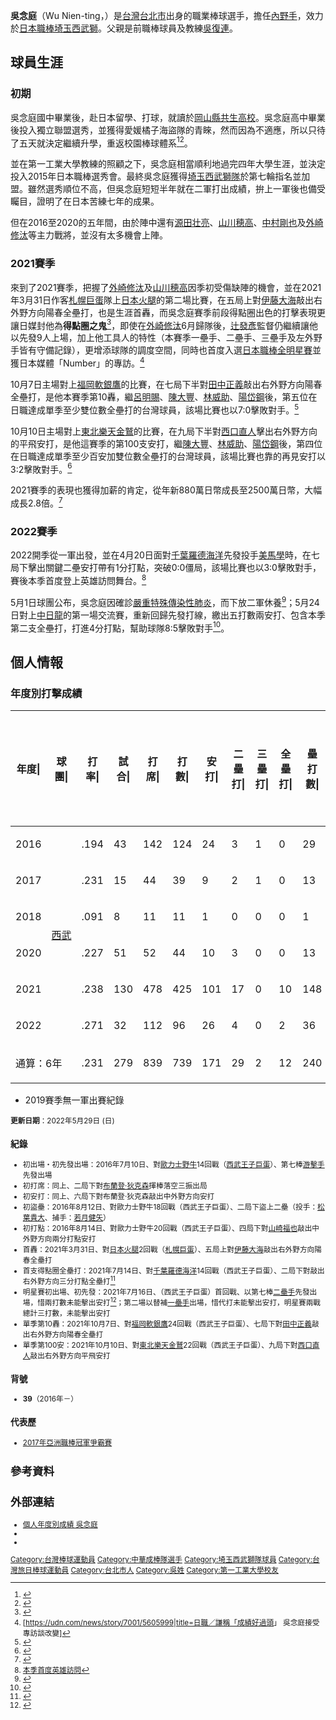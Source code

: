 {{Infobox NPB player|
|name=吳念庭|
|image=Wu_Nien-ting.jpg|
|width=300|
|position=內野手|
|team=埼玉西武獅|
|number=39|
|bats=左|
|throws=右|
|birthdate={{birth_date_and_age|1993|6|7|mf=y}}|
|birthplace={{TWN}}[[臺北市|臺北市]]|
|debutdate=7月10日
|debutyear=2016年
|debutteam=埼玉西武獅
|statyear=2022年4月30日
|stat1label=打擊率
|stat1value=0.231
|stat2label=全壘打
|stat2value=11
|stat3label=打點
|stat3value=78
|stat4label=盜壘
|stat4value=9
|teams=<nowiki></nowiki>
*[[岡山縣共生高等學校|岡山縣共生高等學校]]
*{{link-ja|第一工業大學|第一工業大学}}
*[[埼玉西武獅|埼玉西武獅]]（2016年－）
|awards=<nowiki></nowiki>
*日本職棒明星賽：2021
}}
{{Japanese|japanese=呉 念庭|kana=ウー・ネンティン|romaji=Wu Nien-ting}}

'''吳念庭'''（Wu Nien-ting，{{bd|1993年|6月7日|catIdx=Wu, Nien-ting}}）是[[台灣|台灣]][[台北市|台北市]]出身的職業棒球選手，擔任[[內野手|內野手]]，效力於[[日本職棒|日本職棒]][[埼玉西武獅|埼玉西武獅]]。父親是前職棒球員及教練[[吳復連|吳復連]]。

== 球員生涯 ==
=== 初期 ===
吳念庭國中畢業後，赴日本留學、打球，就讀於[[岡山縣共生高等學校|岡山縣共生高校]]。吳念庭高中畢業後投入獨立聯盟選秀，並獲得愛媛橘子海盜隊的青睞，然而因為不適應，所以只待了五天就決定繼續升學，重返校園棒球體系<ref>{{Cite web|url=https://sports.ettoday.net/news/857905|title=從小打電玩夢想進日職　吳念庭高中跌一跤才圓夢|publisher=ETtoday|author=楊舒帆|date=2017-01-28|accessdate=2019-04-04|language=zh-tw|archive-date=2019-09-16|archive-url=https://web.archive.org/web/20190916070027/https://sports.ettoday.net/news/857905|dead-url=no}}</ref><ref>{{Cite web|url=https://www.sportsv.net/articles/21199|title=2015日職選秀「隠し玉」 來自台灣的吳念庭|publisher=運動視界|author=David Wong|date=2015-10-17|accessdate=2019-04-04|language=zh-tw|archive-date=2020-09-20|archive-url=https://web.archive.org/web/20200920084957/https://www.sportsv.net/articles/21199|dead-url=no}}</ref>。

並在第一工業大學教練的照顧之下，吳念庭相當順利地過完四年大學生涯，並決定投入2015年日本職棒選秀會。最終吳念庭獲得[[埼玉西武獅隊|埼玉西武獅隊]]於第七輪指名並加盟。雖然選秀順位不高，但吳念庭短短半年就在二軍打出成績，拚上一軍後也備受矚目，證明了在日本苦練七年的成果。

但在2016至2020的五年間，由於陣中還有[[源田壮亮|源田壮亮]]、[[山川穂高|山川穂高]]、[[中村剛也|中村剛也]]及[[外崎修汰|外崎修汰]]等主力戰將，並沒有太多機會上陣。

=== 2021賽季 ===
來到了2021賽季，把握了[[外崎修汰|外崎修汰]]及[[山川穂高|山川穂高]]因季初受傷缺陣的機會，並在2021年3月31日作客[[札幌巨蛋|札幌巨蛋]]隊上[[日本火腿|日本火腿]]的第二場比賽，在五局上對[[伊藤大海|伊藤大海]]敲出右外野方向陽春全壘打，也是生涯首轟，而吳念庭賽季前段得點圈出色的打擊表現更讓日媒封他為'''得點圈之鬼'''<ref>{{Cite web |url=https://udn.com/news/story/7001/5521494%7Ctitle%3D%E6%97%A5%E8%81%B7%EF%BC%8F%E5%BE%97%E9%BB%9E%E5%9C%88%E4%B9%8B%E9%AC%BC%E7%99%BC%E5%A8%81 |title=吳念庭打回追平分逼平橫濱 |access-date=2022-01-26 |archive-date=2021-09-24 |archive-url=https://web.archive.org/web/20210924175520/https://udn.com/news/story/7001/5521494%7Ctitle=%E6%97%A5%E8%81%B7%EF%BC%8F%E5%BE%97%E9%BB%9E%E5%9C%88%E4%B9%8B%E9%AC%BC%E7%99%BC%E5%A8%81 |dead-url=no }}</ref>，即使在[[外崎修汰|外崎修汰]]6月歸隊後，[[辻發彥|辻發彥]]監督仍繼續讓他以先發9人上場，加上他工具人的特性（本賽季一壘手、二壘手、三壘手及左外野手皆有守備記錄），更增添球隊的調度空間，同時也首度入選[[日本職棒全明星賽|日本職棒全明星賽]]並獲日本媒體「Number」的專訪。<ref>[https://udn.com/news/story/7001/5605999|title=日職／謙稱「成績好過頭」 吳念庭接受專訪談改變]</ref>

10月7日主場對上[[福岡軟銀鷹|福岡軟銀鷹]]的比賽，在七局下半對[[田中正義|田中正義]]敲出右外野方向陽春全壘打，是他本賽季第10轟，繼[[呂明賜|呂明賜]]、[[陳大豐|陳大豐]]、[[林威助|林威助]]、[[陽岱鋼|陽岱鋼]]後，第五位在日職達成單季至少雙位數全壘打的台灣球員，該場比賽也以7:0擊敗對手。<ref>{{Cite web |url=https://udn.com/news/story/7001/5801006%7Ctitle%3D%E6%97%A5%E8%81%B7%EF%BC%8F%E5%90%B3%E5%BF%B5%E5%BA%AD%E5%96%AE%E5%AD%A310%E8%BD%9F%E6%84%9F%E8%AC%9D%E7%B8%BD%E6%95%99%E7%B7%B4 |title=辻發彥：值得驕傲 |access-date=2022-01-26 |archive-date=2021-10-09 |archive-url=https://web.archive.org/web/20211009022608/https://udn.com/news/story/7001/5801006%7Ctitle=%E6%97%A5%E8%81%B7%EF%BC%8F%E5%90%B3%E5%BF%B5%E5%BA%AD%E5%96%AE%E5%AD%A310%E8%BD%9F%E6%84%9F%E8%AC%9D%E7%B8%BD%E6%95%99%E7%B7%B4 |dead-url=no }}</ref>

10月10日主場對上[[東北樂天金鷲|東北樂天金鷲]]的比賽，在九局下半對[[西口直人|西口直人]]擊出右外野方向的平飛安打，是他這賽季的第100支安打，繼[[陳大豐|陳大豐]]、[[林威助|林威助]]、[[陽岱鋼|陽岱鋼]]後，第四位在日職達成單季至少百安加雙位數全壘打的台灣球員，該場比賽也靠{{Link-ja|岸潤一郎|岸潤一郎}}的再見安打以3:2擊敗對手。<ref>{{Cite web |url=https://udn.com/news/story/7001/5807600%7Ctitle%3D%E6%97%A5%E8%81%B7%EF%BC%8F%E6%97%85%E6%97%A5%E5%96%AE%E5%AD%A3%E7%99%BE%E5%AE%89%E5%8D%81%E8%BD%9F |title=吳念庭達陣 |access-date=2022-01-26 |archive-date=2021-11-03 |archive-url=https://web.archive.org/web/20211103151529/https://udn.com/news/story/7001/5807600%7Ctitle=%E6%97%A5%E8%81%B7%EF%BC%8F%E6%97%85%E6%97%A5%E5%96%AE%E5%AD%A3%E7%99%BE%E5%AE%89%E5%8D%81%E8%BD%9F |dead-url=no }}</ref>

2021賽季的表現也獲得加薪的肯定，從年新880萬日幣成長至2500萬日幣，大幅成長2.8倍。<ref>{{Cite web |url=https://udn.com/news/story/7001/5918634%7Ctitle%3D%E6%97%A5%E8%81%B7%EF%BC%8F%E8%A5%BF%E6%AD%A6%E5%8A%A0%E8%96%AA3%E5%80%8D |title=吳念庭明年年薪2500萬日圓 |access-date=2022-06-10 |archive-date=2022-04-22 |archive-url=https://web.archive.org/web/20220422075346/https://udn.com/news/story/7001/5918634%7Ctitle=%E6%97%A5%E8%81%B7%EF%BC%8F%E8%A5%BF%E6%AD%A6%E5%8A%A0%E8%96%AA3%E5%80%8D }}</ref>

=== 2022賽季 ===
2022開季從一軍出發，並在4月20日面對[[千葉羅德海洋|千葉羅德海洋]]先發投手[[美馬學|美馬學]]時，在七局下擊出關鍵二壘安打帶有1分打點，突破0:0僵局，該場比賽也以3:0擊敗對手，賽後本季首度登上英雄訪問舞台。<ref>[https://tw.news.yahoo.com/%E5%90%B3%E5%BF%B5%E5%BA%AD%E6%95%B2%E9%97%9C%E9%8D%B5%E5%AE%89%E6%89%93%E7%A0%B4%E5%83%B5%E5%B1%80-%E6%9C%AC%E5%AD%A3%E9%A6%96%E5%BA%A6%E8%8B%B1%E9%9B%84%E8%A8%AA%E5%95%8F-122137662.html|title=吳念庭敲關鍵安打破僵局 本季首度英雄訪問]</ref>

5月1日球團公布，吳念庭因確診[[嚴重特殊傳染性肺炎|嚴重特殊傳染性肺炎]]，而下放二軍休養<ref>{{Cite web |url=https://udn.com/news/story/7001/6280035%7Ctitle%3D%E6%97%A5%E8%81%B7%EF%BC%8F%E5%90%B3%E5%BF%B5%E5%BA%AD%E7%A2%BA%E8%A8%BACOVID-19 |title=下放二軍休養 |access-date=2022-06-10 |archive-date=2022-05-29 |archive-url=https://web.archive.org/web/20220529045718/https://udn.com/news/story/7001/6280035%7Ctitle=%E6%97%A5%E8%81%B7%EF%BC%8F%E5%90%B3%E5%BF%B5%E5%BA%AD%E7%A2%BA%E8%A8%BACOVID-19 }}</ref>；5月24日對上[[中日龍|中日龍]]的第一場交流賽，重新回歸先發打線，繳出五打數兩安打、包含本季第二支全壘打，打進4分打點，幫助球隊8:5擊敗對手<ref>{{Cite web |url=https://udn.com/news/story/7001/6337740%7Ctitle%3D%E6%97%A5%E8%81%B7%EF%BC%8F%E8%B6%85%E7%87%99%EF%BC%81%E7%A2%BA%E8%A8%BA%E5%BE%8C%E5%9B%9E%E6%AD%B8%E9%A6%96%E6%88%B0 |title=吳念庭炸2分砲、4分打點 |access-date=2022-06-10 |archive-date=2022-05-29 |archive-url=https://web.archive.org/web/20220529045709/https://udn.com/news/story/7001/6337740%7Ctitle=%E6%97%A5%E8%81%B7%EF%BC%8F%E8%B6%85%E7%87%99%EF%BC%81%E7%A2%BA%E8%A8%BA%E5%BE%8C%E5%9B%9E%E6%AD%B8%E9%A6%96%E6%88%B0 }}</ref>。

== 個人情報 ==
=== 年度別打擊成績 ===
{| class="wikitable" style="text-align:right; font-size:small"
|-bgcolor="#efefef"
!年度|!!球團|!!打率|!!試合|!!打席|!!打數|!!安打|!!二<br>壘<br>打|!!三<br>壘<br>打|!!全<br>壘<br>打|!!壘<br>打<br>數|!!打點|!!得分|!!三振|!!保送|!!觸身|!!觸<br>擊<br>短<br>打|!!高<br>飛<br>犧<br>牲<br>打|!!盜壘|!!盜<br>壘<br>失<br>敗|!!雙殺|!!上<br>壘<br>率|!!長<br>打<br>率|!!O<br>P<br>S<br>指<br>數|!!得<br>點<br>圈<br>打<br>擊<br>率|!!失誤
|-
|style="text-align:center;"|2016
|rowspan="6" style="text-align:center; white-space:nowrap;"|[[埼玉西武獅|西武]]
|.194||43||142||124||24||3||1||0||29||11||12||25||14||2||0||2||1||0||4||.282||.234||.516||.161||3
|-
|style="text-align:center;"|2017
|.231||15||44||39||9||2||1||0||13||4||5||8||4||0||0||1||1||0||2||.295||.333||.629||.273||4
|-
|style="text-align:center;"|2018
|.091||8||11||11||1||0||0||0||1||1||1||5||0||0||0||0||0||0||0||.091||.091||.182||.200||0
|-
|style="text-align:center;"|2020
|.227||51||52||44||10||3||0||0||13||5||5||8||4||2||2||0||2||2||1||.320||.295||.615||.294||2
|-
|style="text-align:center;"|2021
|.238||130||478||425||101||17||0||10||148||48||43||70||43||3||4||3||3||2||3||.310||.348||.658||.282||3
|-
|style="text-align:center;"|2022
|.271||32||112||96||26||4||0||2||36||14||11||20||14||1||0||1||2||0||2||.366||.375||.741||.333||0
|-
!colspan="2"|通算：6年
|.231||279||839||739||171||29||2||12||240||83||77||136||79||8||6||7||9||4||12||.310||.325||.635||.269||12
|}

*2019賽季無一軍出賽紀錄

<small>'''更新日期'''：2022年5月29日 (日)

=== 紀錄 ===
* 初出場・初先發出場：2016年7月10日、對[[歐力士野牛|歐力士野牛]]14回戰（[[西武巨蛋|西武王子巨蛋]]）、第七棒[[游擊手|游擊手]]先發出場
* 初打席：同上、二局下對[[布蘭登·狄克森|布蘭登·狄克森]]揮棒落空三振出局
* 初安打：同上、六局下對布蘭登·狄克森敲出中外野方向安打
* 初盜壘：2016年8月12日、對歐力士野牛18回戰（西武王子巨蛋）、二局下盜上二壘（投手：[[松葉貴大|松葉貴大]]、捕手：[[若月健矢|若月健矢]]）
* 初打點：2016年8月14日、對歐力士野牛20回戰（西武王子巨蛋）、四局下對[[山崎福也|山崎福也]]敲出中外野方向兩分打點安打
* 首轟：2021年3月31日、對[[日本火腿|日本火腿]]2回戰（[[札幌巨蛋|札幌巨蛋]]）、五局上對[[伊藤大海|伊藤大海]]敲出右外野方向陽春全壘打
* 首支得點圈全壘打：2021年7月14日、對[[千葉羅德海洋|千葉羅德海洋]]14回戰（西武王子巨蛋）、二局下對{{Link-ja|小島和哉|小島和哉}}敲出右外野方向三分打點全壘打<ref>{{Cite web |url=https://udn.com/news/story/7001/5601851?from=udn-referralnews_ch2artbottom%7Ctitle%3D%E6%97%A5%E8%81%B7%EF%BC%8F%E9%97%9C%E9%8D%B53%E5%88%86%E7%A0%B2%E6%88%90%E7%82%BA%E8%A5%BF%E6%AD%A6%E8%8B%B1%E9%9B%84 |title=吳念庭下一戰前進明星賽 |access-date=2021-08-24 |archive-date=2021-07-18 |archive-url=https://web.archive.org/web/20210718163938/https://udn.com/news/story/7001/5601851?from=udn-referralnews_ch2artbottom%7Ctitle=%E6%97%A5%E8%81%B7%EF%BC%8F%E9%97%9C%E9%8D%B53%E5%88%86%E7%A0%B2%E6%88%90%E7%82%BA%E8%A5%BF%E6%AD%A6%E8%8B%B1%E9%9B%84 |dead-url=no }}</ref>
* 明星賽初出場、初先發：2021年7月16日、（西武王子巨蛋）首回戰、以第七棒[[二壘手|二壘手]]先發出場，惜兩打數未能擊出安打<ref>{{Cite web |url=https://udn.com/news/story/7001/5605791?from=udn-referralnews_ch2artbottom%7Ctitle%3D%E6%97%A5%E8%81%B7%EF%BC%8F%E6%98%8E%E6%98%9F%E8%B3%BD%E5%85%88%E7%99%BC%E4%B8%83%E6%A3%92 |title=吳念庭想讓家人開心 |access-date=2021-08-24 |archive-date=2021-07-16 |archive-url=https://web.archive.org/web/20210716150535/https://udn.com/news/story/7001/5605791?from=udn-referralnews_ch2artbottom%7Ctitle=%E6%97%A5%E8%81%B7%EF%BC%8F%E6%98%8E%E6%98%9F%E8%B3%BD%E5%85%88%E7%99%BC%E4%B8%83%E6%A3%92 |dead-url=no }}</ref>；第二場以替補[[一壘手|一壘手]]出場，惜代打未能擊出安打，明星賽兩戰總計三打數，未能擊出安打
* 單季第10轟：2021年10月7日、對[[福岡軟銀鷹|福岡軟銀鷹]]24回戰（西武王子巨蛋）、七局下對[[田中正義|田中正義]]敲出右外野方向陽春全壘打
* 單季第100安：2021年10月10日、對[[東北樂天金鷲|東北樂天金鷲]]22回戰（西武王子巨蛋）、九局下對[[西口直人|西口直人]]敲出右外野方向平飛安打

=== 背號 ===
* '''39'''（2016年－）

=== 代表歷 ===
* [[2017年亞洲職棒冠軍爭霸賽|2017年亞洲職棒冠軍爭霸賽]]

== 參考資料 ==
{{reflist}}

== 外部連結 ==
* [http://npb.jp/bis/players/21325132.html 個人年度別成績 吳念庭]{{Wayback|url=http://npb.jp/bis/players/21325132.html |date=20201105160046 }} {{ja icon}}
* {{Baseballstats|brm=wu----000nie}}
* {{台灣棒球維基館}}

{{西武球員名單}}
{{2017年第一屆亞洲職棒冠軍爭霸賽}}
{{DEFAULTSORT:Wu Nien Ting}}
[[Category:台灣棒球運動員|Category:台灣棒球運動員]]
[[Category:中華成棒隊選手|Category:中華成棒隊選手]]
[[Category:埼玉西武獅隊球員|Category:埼玉西武獅隊球員]]
[[Category:台灣旅日棒球運動員|Category:台灣旅日棒球運動員]]
[[Category:台北市人|Category:台北市人]]
[[Category:吳姓|Category:吳姓]]
[[Category:第一工業大學校友|Category:第一工業大學校友]]